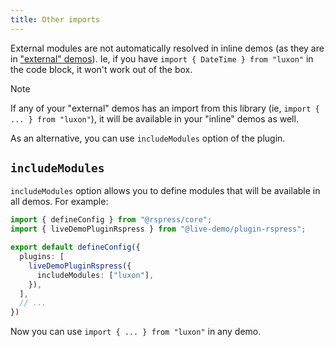 ```yaml
---
title: Other imports
---
```


 External modules are not automatically resolved in inline demos (as they are in ["external" demos](../external/basic.mdx#imports)). Ie, if you have `import { DateTime } from "luxon"` in the code block, it won't work out of the box.

 > [!NOTE]
 >
 > If any of your "external" demos has an import from this library (ie, `import { ... } from "luxon"`), it will be available in your "inline" demos as well.

 As an alternative, you can use `includeModules` option of the plugin.

 ## `includeModules`

`includeModules` option allows you to define modules that will be available in all demos. For example:

```ts title='rspress.config.ts'
import { defineConfig } from "@rspress/core";
import { liveDemoPluginRspress } from "@live-demo/plugin-rspress";

export default defineConfig({
  plugins: [
    liveDemoPluginRspress({
      includeModules: ["luxon"],
    }),
  ],
  // ...
})
```
 Now you can use `import { ... } from "luxon"` in any demo.



